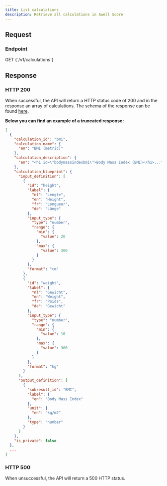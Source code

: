 ```yaml
---
title: List calculations
description: Retrieve all calculations in Awell Score
---
```


## Request

### Endpoint

<p>
  <span className="pr-2 font-semibold text-sky-500 dark:text-sky-400">GET</span>
  <span className="text-gray-600 dark:text-gray-300 font-semibold">{`/v1/calculations`}</span>
</p>

## Response

### HTTP 200

When successful, the API will return a HTTP status code of 200 and in the response an array of calculations. The schema of the response can be found [here](https://score-api.awellhealth.com/v1/docs/#/).

**Below you can find an example of a truncated response:**

```json
[
  {
    "calculation_id": "bmi",
    "calculation_name": {
      "en": "BMI (metric)"
    },
    "calculation_description": {
      "en": "<h1 id=\"bodymassindexbmi\">Body Mass Index (BMI)</h1>..."
    },
    "calculation_blueprint": {
      "input_definition": [
        {
          "id": "height",
          "label": {
            "nl": "Lengte",
            "en": "Height",
            "fr": "Longueur",
            "de": "Länge"
          },
          "input_type": {
            "type": "number",
            "range": {
              "min": {
                "value": 20
              },
              "max": {
                "value": 300
              }
            }
          },
          "format": "cm"
        },
        {
          "id": "weight",
          "label": {
            "nl": "Gewicht",
            "en": "Weight",
            "fr": "Poids",
            "de": "Gewicht"
          },
          "input_type": {
            "type": "number",
            "range": {
              "min": {
                "value": 10
              },
              "max": {
                "value": 300
              }
            }
          },
          "format": "kg"
        }
      ],
      "output_definition": [
        {
          "subresult_id": "BMI",
          "label": {
            "en": "Body Mass Index"
          },
          "unit": {
            "en": "kg/m2"
          },
          "type": "number"
        }
      ]
    },
    "is_private": false
  },
  ...
]
```

### HTTP 500

When unsuccessful, the API will return a 500 HTTP status.
